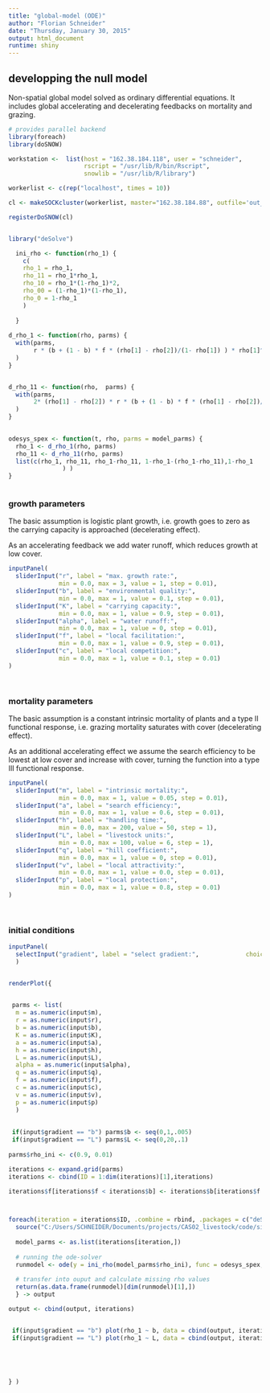 ```yaml
---
title: "global-model (ODE)"
author: "Florian Schneider"
date: "Thursday, January 30, 2015"
output: html_document
runtime: shiny
---
```


   
## developping the null model

Non-spatial global model solved as ordinary differential equations. It includes global accelerating and decelerating feedbacks on mortality and grazing.

```r

# provides parallel backend
library(foreach)
library(doSNOW)

workstation <-  list(host = "162.38.184.118", user = "schneider",
                     rscript = "/usr/lib/R/bin/Rscript",
                     snowlib = "/usr/lib/R/library")

workerlist <- c(rep("localhost", times = 10)) 

cl <- makeSOCKcluster(workerlist, master="162.38.184.88", outfile='out_messages.txt')

registerDoSNOW(cl)


library("deSolve")

  ini_rho <- function(rho_1) {
    c(
    rho_1 = rho_1,
    rho_11 = rho_1*rho_1,
    rho_10 = rho_1*(1-rho_1)*2,
    rho_00 = (1-rho_1)*(1-rho_1),
    rho_0 = 1-rho_1
    )
    
  }
  
d_rho_1 <- function(rho, parms) { 
  with(parms,
       r * (b + (1 - b) * f * (rho[1] - rho[2])/(1- rho[1]) ) * rho[1]^( 1 + alpha) * (1 - rho[1]/(K * (1-c*(rho[1] - rho[2])/(1- rho[1])) ) ) - m * rho[1] - ( (a + v*rho[2]/rho[1]) * rho[1]^( 1 + q) * L * (1 - p * rho[2]/rho[1]))/(1 +(a + v*rho[2]/rho[1]) * h  * rho[1]^( 1 + q)) 
  )  
}


d_rho_11 <- function(rho,  parms) { 
  with(parms,
       2* (rho[1] - rho[2]) * r * (b + (1 - b) * f * (rho[1] - rho[2])/(1- rho[1]) ) * rho[1]^( 1 + alpha) * (1 - rho[1]/(K * (1-c*(rho[1] - rho[2])/(1- rho[1])) ) ) / (1-rho[1]) - 2 * rho[2] * m  - 2 * rho[2] * ( (a + v*rho[2]/rho[1]) * rho[1]^( 1 + q) * L * (1 - p * rho[2]/rho[1]))/(1 +(a + v*rho[2]/rho[1]) * h  * rho[1]^( 1 + q)) 
  )  
}
  

odesys_spex <- function(t, rho, parms = model_parms) {
  rho_1 <- d_rho_1(rho, parms)
  rho_11 <- d_rho_11(rho, parms)
  list(c(rho_1, rho_11, rho_1-rho_11, 1-rho_1-(rho_1-rho_11),1-rho_1  
               ) )
}



```

### growth parameters

The basic assumption is logistic plant growth, i.e. growth goes to zero as the carrying capacity is approached (decelerating effect). 

As an accelerating feedback we add water runoff, which reduces growth at low cover. 

```r

inputPanel(
  sliderInput("r", label = "max. growth rate:",
              min = 0.0, max = 3, value = 1, step = 0.01),
  sliderInput("b", label = "environmental quality:",
              min = 0.0, max = 1, value = 0.1, step = 0.01),
  sliderInput("K", label = "carrying capacity:",
              min = 0.0, max = 1, value = 0.9, step = 0.01),
  sliderInput("alpha", label = "water runoff:",
              min = 0.0, max = 1, value = 0, step = 0.01),
  sliderInput("f", label = "local facilitation:",
              min = 0.0, max = 1, value = 0.9, step = 0.01),
  sliderInput("c", label = "local competition:",
              min = 0.0, max = 1, value = 0.1, step = 0.01)
)

  
```

### mortality parameters

The basic assumption is a constant intrinsic mortality of plants and a type II functional response, i.e. grazing mortality saturates with cover (decelerating effect). 

As an additional accelerating effect we assume the search efficiency to be lowest at low cover and increase with cover, turning the function into a type III functional response.

```r

inputPanel(
  sliderInput("m", label = "intrinsic mortality:",
              min = 0.0, max = 1, value = 0.05, step = 0.01),
  sliderInput("a", label = "search efficiency:",
              min = 0.0, max = 1, value = 0.6, step = 0.01), 
  sliderInput("h", label = "handling time:",
              min = 0.0, max = 200, value = 50, step = 1), 
  sliderInput("L", label = "livestock units:",
              min = 0.0, max = 100, value = 6, step = 1),
  sliderInput("q", label = "hill coefficient:",
              min = 0.0, max = 1, value = 0, step = 0.01),
  sliderInput("v", label = "local attractivity:",
              min = 0.0, max = 1, value = 0.0, step = 0.01),
  sliderInput("p", label = "local protection:",
              min = 0.0, max = 1, value = 0.8, step = 0.01)
)

  
```

### initial conditions
```r


inputPanel(
  selectInput("gradient", label = "select gradient:",             choices = c("b", "L"), selected = "b")
  )


renderPlot({

  
 parms <- list(
  m = as.numeric(input$m),
  r = as.numeric(input$r),
  b = as.numeric(input$b),
  K = as.numeric(input$K),
  a = as.numeric(input$a), 
  h = as.numeric(input$h),
  L = as.numeric(input$L),
  alpha = as.numeric(input$alpha), 
  q = as.numeric(input$q),
  f = as.numeric(input$f),
  c = as.numeric(input$c),
  v = as.numeric(input$v),
  p = as.numeric(input$p) 
  )
 
 
 if(input$gradient == "b") parms$b <- seq(0,1,.005) 
 if(input$gradient == "L") parms$L <- seq(0,20,.1)    
 
parms$rho_ini <- c(0.9, 0.01)

iterations <- expand.grid(parms)
iterations <- cbind(ID = 1:dim(iterations)[1],iterations)

iterations$f[iterations$f < iterations$b] <- iterations$b[iterations$f < iterations$b]



foreach(iteration = iterations$ID, .combine = rbind, .packages = c("deSolve")) %dopar% { 
  source("C:/Users/SCHNEIDER/Documents/projects/CAS02_livestock/code/simfunctions.r")
  
  model_parms <- as.list(iterations[iteration,])
  
  # running the ode-solver
  runmodel <- ode(y = ini_rho(model_parms$rho_ini), func = odesys_spex, times = c(1,1000), parms = model_parms)
 
  # transfer into ouput and calculate missing rho values
  return(as.data.frame(runmodel)[dim(runmodel)[1],])
  } -> output

output <- cbind(output, iterations)


 if(input$gradient == "b") plot(rho_1 ~ b, data = cbind(output, iterations), type = "p", pch  = 20, ylim = c(0,1))
 if(input$gradient == "L") plot(rho_1 ~ L, data = cbind(output, iterations), type = "p", pch  = 20, ylim = c(0,1))
 


 
 
} )
```
